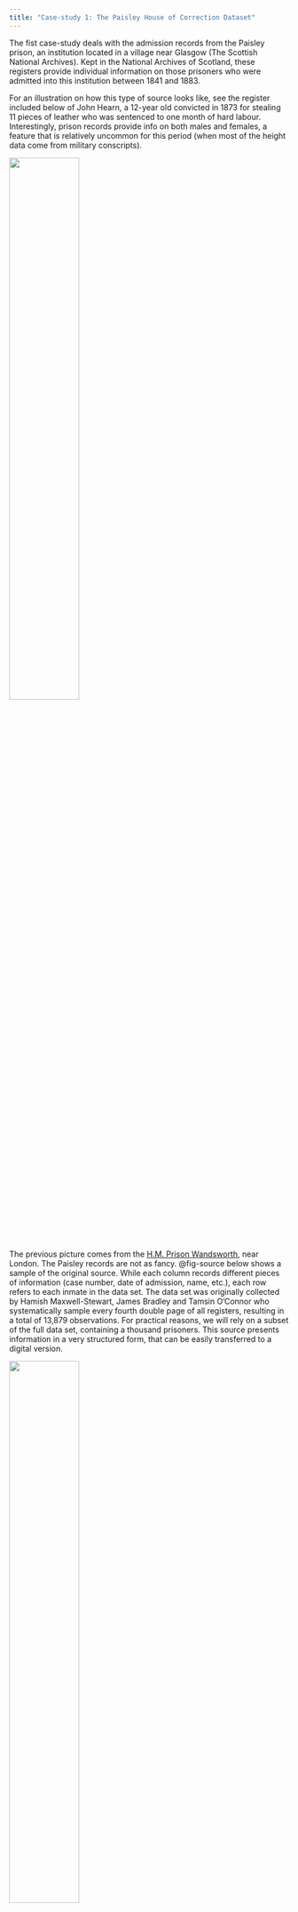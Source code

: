 ```yaml
---
title: "Case-study 1: The Paisley House of Correction Dataset"
---
```


The fist case-study deals with the admission records from the Paisley prison, an institution located in a village near Glasgow (The Scottish National Archives). Kept in the National Archives of Scotland, these registers provide individual information on those prisoners who were admitted into this institution between 1841 and 1883. 

For an illustration on how this type of source looks like, see the register included below of John Hearn, a 12-year old convicted in 1873 for stealing 11 pieces of leather who was sentenced to one month of hard labour. Interestingly, prison records provide info on both males and females, a feature that is relatively uncommon for this period (when most of the height data come from military conscripts).

![](images/john-hearn.png){fig-alt="Prison record." width=50% height=50% fig-align="center"}

The previous picture comes from the [H.M. Prison Wandsworth](https://discovery.nationalarchives.gov.uk/details/r/d0cbdc1e-f297-4488-9acf-1da291f28f76), near London. The Paisley records are not as fancy. @fig-source below shows a sample of the original source. While each column records different pieces of information (case number, date of admission, name, etc.), each row refers to each inmate in the data set. The data set was originally collected by Hamish Maxwell-Stewart, James Bradley and Tamsin O'Connor who systematically sample every fourth double page of all registers, resulting in a total of 13,879 observations. For practical reasons, we will rely on a subset of the full data set, containing a thousand prisoners. This source presents information in a very structured form, that can be easily transferred to a digital version.

::: {#fig-source layout-ncol="2"}
![](images/paisley1.png){width="50%" height="50%"}

![](images/paisley2.png){width="50%" height="50%"}

![](images/paisley3.png){width="50%" height="50%"}

![](images/paisley4.png){width="50%" height="50%"}

Admission Register, Paisley Prison, National Archives of Scotland, Paisley 1841-1883 HH21/32/1, HH21/39/1-9.
:::

As well as the case number, the source reports name, sex, age, place (and country) of birth, place of residence, height, weight, occupation and literacy level, etc. As well demographic and socio-economic information, the registers also include the offence committed and the sentence they were punished with (see image below). The education, occupations, and types of crimes (mostly petty crimes) suggest that these prisoners were drawn from the low working classes, which constituted a large proportion of the full population at the time. Comparing the prisoners' registers with those of the 1861 population census also confirms that they were "ordinary  if vulnerable workers" [@meredith2015, p. 209]. 

Inputing the raw data into an Excel spreadsheet results in @fig-excel below. Each column, known as **field** or **variable** presents a piece of information. As well as the case number (*casen*) and the date of admission (information that is split in two fields: *month* and *year*), the source records several pieces of information about these inmates, such *name* and *surname*, *sex*, *age*, place of birth (*born*) and country of birth (*countryb*), the place where the were living before being imprisoned (*reside*), height (in *feet* and *inches*) and *weight*, occupation (*occup*) and whether they were *employed* or not. It also reports their *literacy*, the *marks* that were visible in their bodies, the *offence* they committed and the *sentence* they received. While the first row displays the name of these variables, the remaining rows are devoted to each individual in the dataset.

::: {#fig-excel}
![](images/paisley-excel.png){width="100%" height="100%" fig-align="center"}
Digital version of the Paisley data (Excel file).
:::

Who were these prisoners? Where they were coming from? Did prisoners' occupations differ significantly from the rest of the population? What about literacy rates? Did men and women commit different crimes? Did judges treat everyone equally or did particular groups suffer harsher sentences? What explains the variation in stature and weights observed across prisoners? How did theses dimensions change during the period? The range of historical questions that this source can address is almost endless. Sarah Horrell, David Meredith and Deborah Oxley have relied on this information to significantly contribute to our understanding of 19th-century British society, especially regarding the biological living standards of the working classes and the gender dynamics that drove the allocation of resources within these families \[@horrell2013; @meredith2015).[^1_1_desc_cat-2] We strongly encourage reading those pieces to get to know more about the source and its possibilities. Bear in mind that, for practical reasons, we will rely on a subset of the full data set, containing a thousand prisoners.[^1_1_desc_cat-3]

[^1_1_desc_cat-2]: In a seminal paper, Sarah Horrell and Deborah Oxley had previously addressed these issues using similar registers from the Wandsworth prison, near London [@horrell2009].

[^1_1_desc_cat-3]: We are extremely grateful to Deborah Oxley and Hamish Maxwell-Stewart for kindly sharing the Paisley dataset.

This type of source allows exploring many historical questions: 

- How did the biological living standard of living change during the period? 

- What explains the variation in stature observed across prisoners? 

- Did prisoners' occupations differ significantly from the rest of the population? 

- What about literacy rates? 

- Did men and women commit different crimes? 

- Did judges treat everyone equally or did particular groups suffer harsher sentences?

- ...

\vspace{1em}

Sarah Horrell, David Meredith and Deborah Oxley have relied on this information to significantly contribute to our understanding of 19th-century British society, especially regarding the living standards of the working classes and gender dynamics that drove the allocation of resources within these families [@horrell2013; @meredith2015]. In a seminal article, Sarah Horrell and Deborah Oxley had previously addressed these issues using similar registers from the Wandsworth prison, near London [@horrell2009]. Those who are interested in knowing more about the source and its possibilities are encouraged to read those articles.

{{< pagebreak >}}

### Further references

::: {#refs}
:::

